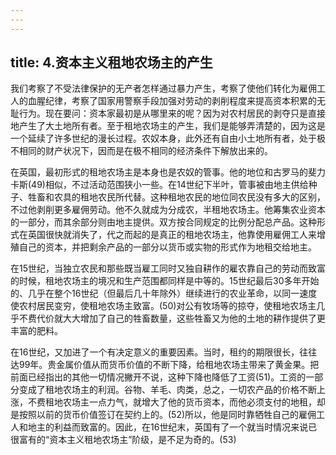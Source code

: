 ```yaml
---
---
---
```

title: 4.资本主义租地农场主的产生
---




我们考察了不受法律保护的无产者怎样通过暴力产生，考察了使他们转化为雇佣工人的血腥纪律，考察了国家用警察手段加强对劳动的剥削程度来提高资本积累的无耻行为。现在要问：资本家最初是从哪里来的呢？因为对农村居民的剥夺只是直接地产生了大土地所有者。至于租地农场主的产生，我们是能够弄清楚的，因为这是一个延续了许多世纪的漫长过程。农奴本身，此外还有自由小土地所有者，处于极不相同的财产状况下，因而是在极不相同的经济条件下解放出来的。

在英国，最初形式的租地农场主是本身也是农奴的管事。他的地位和古罗马的斐力卡斯(49)相似，不过活动范围狭小一些。在14世纪下半叶，管事被由地主供给种子、牲畜和农具的租地农民所代替。这种租地农民的地位同农民没有多大的区别，不过他剥削更多雇佣劳动。他不久就成为分成农，半租地农场主。他筹集农业资本的一部分，而其余部分则由地主提供。双方按合同规定的比例分配总产品。这种形式在英国很快就消失了，代之而起的是真正的租地农场主，他靠使用雇佣工人来增殖自己的资本，并把剩余产品的一部分以货币或实物的形式作为地租交给地主。

在15世纪，当独立农民和那些既当雇工同时又独自耕作的雇农靠自己的劳动而致富的时候，租地农场主的境况和生产范围都同样是中等的。15世纪最后30多年开始的、几乎在整个16世纪（但最后几十年除外）继续进行的农业革命，以同一速度使农村居民变穷，使租地农场主致富。(50)对公有牧场等的掠夺，使租地农场主几乎不费代价就大大增加了自己的牲畜数量，这些牲畜又为他的土地的耕作提供了更丰富的肥料。

在16世纪，又加进了一个有决定意义的重要因素。当时，租约的期限很长，往往达99年。贵金属价值从而货币价值的不断下降，给租地农场主带来了黄金果。把前面已经指出的其他一切情况撇开不说，这种下降也降低了工资(51)。工资的一部分变成了租地农场主的利润。谷物、羊毛、肉类，总之，一切农产品的价格不断上涨，不费租地农场主一点力气，就增大了他的货币资本，而他必须支付的地租，却是按照以前的货币价值签订在契约上的。(52)所以，他是同时靠牺牲自己的雇佣工人和地主的利益而致富的。因此，在16世纪末，英国有了一个就当时情况来说已很富有的“资本主义租地农场主”阶级，是不足为奇的。(53)